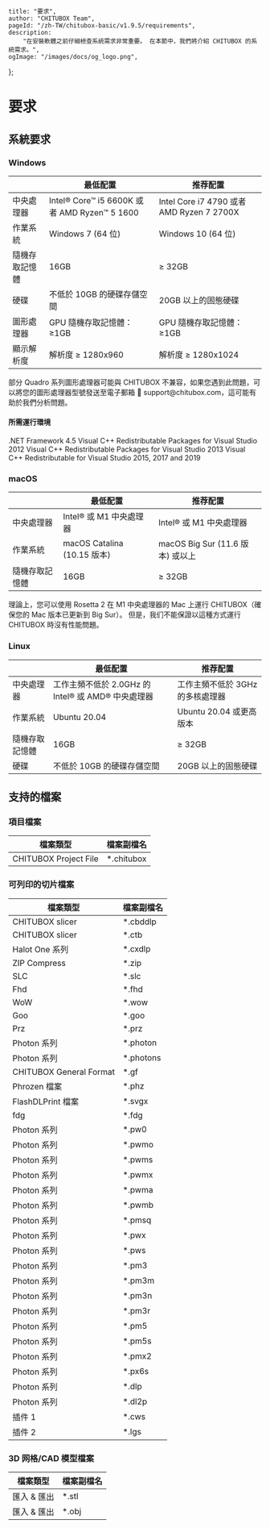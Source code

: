 
	title: "要求",
	author: "CHITUBOX Team",
	pageId: "/zh-TW/chitubox-basic/v1.9.5/requirements",
	description:
		"在安裝軟體之前仔細檢查系統需求非常重要。 在本節中，我們將介紹 CHITUBOX 的系統需求。",
	ogImage: "/images/docs/og_logo.png",
};

# 要求

## 系統要求

### Windows

|                | 最低配置                                     | 推荐配置                                  |
| -------------- | -------------------------------------------- | ----------------------------------------- |
| 中央處理器     | Intel® Core™ i5 6600K 或者 AMD Ryzen™ 5 1600 | Intel Core i7 4790 或者 AMD Ryzen 7 2700X |
| 作業系統       | Windows 7 (64 位)                            | Windows 10 (64 位)                        |
| 隨機存取記憶體 | 16GB                                         | ≥ 32GB                                    |
| 硬碟           | 不低於 10GB 的硬碟存儲空間                   | 20GB 以上的固態硬碟                       |
| 圖形處理器     | GPU 隨機存取記憶體：≥1GB                     | GPU 隨機存取記憶體：≥1GB                  |
| 顯示解析度     | 解析度 ≥ 1280x960                            | 解析度 ≥ 1280x1024                        |

<Admonition type="warning" title="警告">
	部分 Quadro 系列圖形處理器可能與 CHITUBOX
	不兼容，如果您遇到此問題，可以將您的圖形處理器型號發送至電子郵箱 📧
	support@chitubox.com，這可能有助於我們分析問題。
</Admonition>

#### 所需運行環境

<SpanA href="https://www.microsoft.com/en-us/download/details.aspx?id=30653">
	.NET Framework 4.5
</SpanA>

<SpanA href="https://www.microsoft.com/en-us/download/details.aspx?id=30679">
	Visual C++ Redistributable Packages for Visual Studio 2012
</SpanA>

<SpanA href="https://www.microsoft.com/en-us/download/details.aspx?id=40784">
	Visual C++ Redistributable Packages for Visual Studio 2013
</SpanA>

<SpanA href="https://support.microsoft.com/en-us/topic/the-latest-supported-visual-c-downloads-2647da03-1eea-4433-9aff-95f26a218cc0">
	Visual C++ Redistributable for Visual Studio 2015, 2017 and 2019
</SpanA>

### macOS

|                | 最低配置                    | 推荐配置                         |
| -------------- | --------------------------- | -------------------------------- |
| 中央處理器     | Intel® 或 M1 中央處理器     | Intel® 或 M1 中央處理器          |
| 作業系統       | macOS Catalina (10.15 版本) | macOS Big Sur (11.6 版本) 或以上 |
| 隨機存取記憶體 | 16GB                        | ≥ 32GB                           |

<Admonition type="note" title="注意">
	理論上，您可以使用 Rosetta 2 在 M1 中央處理器的 Mac 上運行
	CHITUBOX（確保您的 Mac 版本已更新到 Big Sur）。
	但是，我们不能保證以這種方式運行 CHITUBOX 時沒有性能問題。
</Admonition>

### Linux

|                | 最低配置                                           | 推荐配置                         |
| -------------- | -------------------------------------------------- | -------------------------------- |
| 中央處理器     | 工作主頻不低於 2.0GHz 的 Intel® 或 AMD® 中央處理器 | 工作主頻不低於 3GHz 的多核處理器 |
| 作業系統       | Ubuntu 20.04                                       | Ubuntu 20.04 或更高版本          |
| 隨機存取記憶體 | 16GB                                               | ≥ 32GB                           |
| 硬碟           | 不低於 10GB 的硬碟存儲空間                         | 20GB 以上的固態硬碟              |

## 支持的檔案

### 項目檔案

| 檔案類型              | 檔案副檔名  |
| --------------------- | ----------- |
| CHITUBOX Project File | \*.chitubox |

### 可列印的切片檔案

| 檔案類型                | 檔案副檔名 |
| ----------------------- | ---------- |
| CHITUBOX slicer         | \*.cbddlp  |
| CHITUBOX slicer         | \*.ctb     |
| Halot One 系列          | \*.cxdlp   |
| ZIP Compress            | \*.zip     |
| SLC                     | \*.slc     |
| Fhd                     | \*.fhd     |
| WoW                     | \*.wow     |
| Goo                     | \*.goo     |
| Prz                     | \*.prz     |
| Photon 系列             | \*.photon  |
| Photon 系列             | \*.photons |
| CHITUBOX General Format | \*.gf      |
| Phrozen 檔案            | \*.phz     |
| FlashDLPrint 檔案       | \*.svgx    |
| fdg                     | \*.fdg     |
| Photon 系列             | \*.pw0     |
| Photon 系列             | \*.pwmo    |
| Photon 系列             | \*.pwms    |
| Photon 系列             | \*.pwmx    |
| Photon 系列             | \*.pwma    |
| Photon 系列             | \*.pwmb    |
| Photon 系列             | \*.pmsq    |
| Photon 系列             | \*.pwx     |
| Photon 系列             | \*.pws     |
| Photon 系列             | \*.pm3     |
| Photon 系列             | \*.pm3m    |
| Photon 系列             | \*.pm3n    |
| Photon 系列             | \*.pm3r    |
| Photon 系列             | \*.pm5     |
| Photon 系列             | \*.pm5s    |
| Photon 系列             | \*.pmx2    |
| Photon 系列             | \*.px6s    |
| Photon 系列             | \*.dlp     |
| Photon 系列             | \*.dl2p    |
| 插件 1                  | \*.cws     |
| 插件 2                  | \*.lgs     |

### 3D 网格/CAD 模型檔案

| 檔案類型    | 檔案副檔名 |
| ----------- | ---------- |
| 匯入 & 匯出 | \*.stl     |
| 匯入 & 匯出 | \*.obj     |

